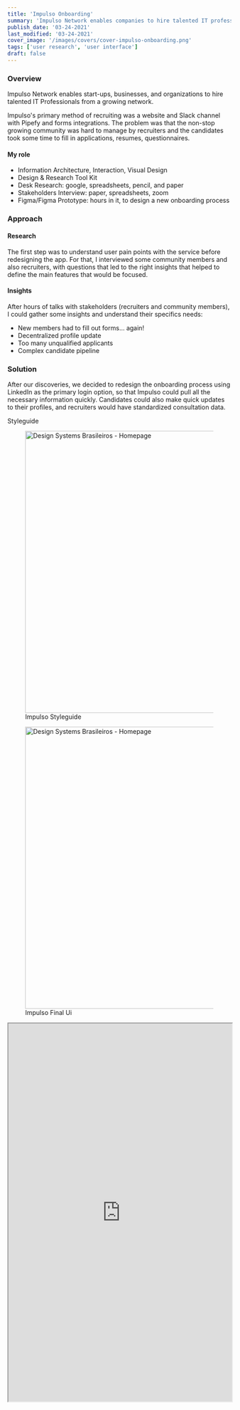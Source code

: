 ```yaml
---
title: 'Impulso Onboarding'
summary: 'Impulso Network enables companies to hire talented IT professionals from a growing network.'
publish_date: '03-24-2021'
last_modified: '03-24-2021'
cover_image: '/images/covers/cover-impulso-onboarding.png'
tags: ['user research', 'user interface']
draft: false
---
```


### Overview
Impulso Network enables start-ups, businesses, and organizations to hire talented IT Professionals from a growing network.

Impulso's primary method of recruiting was a website and Slack channel with Pipefy and forms integrations. The problem was that the non-stop growing community was hard to manage by recruiters and the candidates took some time to fill in applications, resumes, questionnaires.

#### My role
- Information Architecture, Interaction, Visual Design
- Design & Research Tool Kit
- Desk Research: google, spreadsheets, pencil, and paper
- Stakeholders Interview: paper, spreadsheets, zoom
- Figma/Figma Prototype: hours in it, to design a new onboarding process

### Approach
#### Research
The first step was to understand user pain points with the service before redesigning the app. For that, I interviewed some community members and also recruiters, with questions that led to the right insights that helped to define the main features that would be focused.

#### Insights
After hours of talks with stakeholders (recruiters and community members), I could gather some insights and understand their specifics needs:

- New members had to fill out forms… again!
- Decentralized profile update
- Too many unqualified applicants
- Complex candidate pipeline

### Solution
After our discoveries, we decided to redesign the onboarding process using LinkedIn as the primary login option, so that Impulso could pull all the necessary information quickly. Candidates could also make quick updates to their profiles, and recruiters would have standardized consultation data.

Styleguide

<div className="container">
  <figure>
    <img className="full-width" src="/images/content/impulso-styleguide.png" alt="Design Systems Brasileiros - Homepage" widht="1280" height="634" />
    <figcaption className="text-sm text-center">Impulso Styleguide</figcaption>
  </figure>
</div>

<div className="container">
  <figure>
    <img
    className="full-width"
    src="/images/content/impulso-ui.png"
    alt="Design Systems Brasileiros - Homepage"
    widht="1280" height="634"
    />
    <figcaption className="text-sm text-center">Impulso Final Ui</figcaption>
  </figure>
</div>

<iframe className="border-b" width="100%" height="850" src="https://www.figma.com/embed?embed_host=share&amp;url=https%3A%2F%2Fwww.figma.com%2Fproto%2FMXyKYGoawfu7XfpMmMjKInEG%2Fimpulso_onbrd_v2%3Fnode-id%3D0%253A526%26viewport%3D-1466%252C382%252C0.28972867131233215%26scaling%3Dscale-down&amp;chrome=DOCUMENTATION" allowFullScreen={true}></iframe>